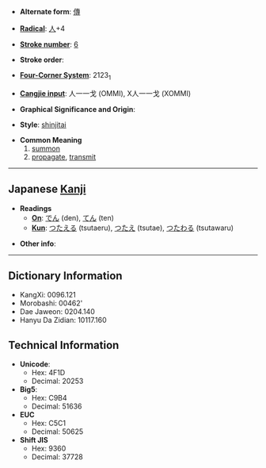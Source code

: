* '''Alternate form''': [[傳]]

* '''[[Wiktionary:Chinese radical index| Radical]]''': [[Wiktionary:Chinese radical index 人|人]]+4

* '''[[Wiktionary:Chinese total strokes index|Stroke number]]''': [[Wiktionary:Chinese total strokes index 6|6]]

* '''Stroke order''': 

* '''[[Wiktionary:Chinese four corner index|Four-Corner System]]''': 2123<sub>1</sub>

* '''[[Wiktionary:Chinese Cangjie index|Cangjie input]]''': 人一一戈 (OMMI), X人一一戈 (XOMMI)

* '''Graphical Significance and Origin''': 

* '''Style''': [[shinjitai]]

* '''Common Meaning'''
*# [[summon]]
*# [[propagate]], [[transmit]]

----

== Japanese [[Kanji]] ==

* '''Readings'''
** '''[[On]]''': [[でん]] (den), [[てん]] (ten)
** '''[[Kun]]''': [[つたえる]] (tsutaeru), [[つたえ]] (tsutae), [[つたわる]] (tsutawaru)

* '''Other info''':  

----

== Dictionary Information ==

* KangXi: 0096.121
* Morobashi: 00462'
* Dae Jaweon: 0204.140
* Hanyu Da Zidian: 10117.160

== Technical Information ==

* '''Unicode''':
** Hex: 4F1D
** Decimal: 20253
* '''Big5''':
** Hex: C9B4
** Decimal: 51636
* '''EUC'''
** Hex: C5C1
** Decimal: 50625
* '''Shift JIS'''
** Hex: 9360
** Decimal: 37728